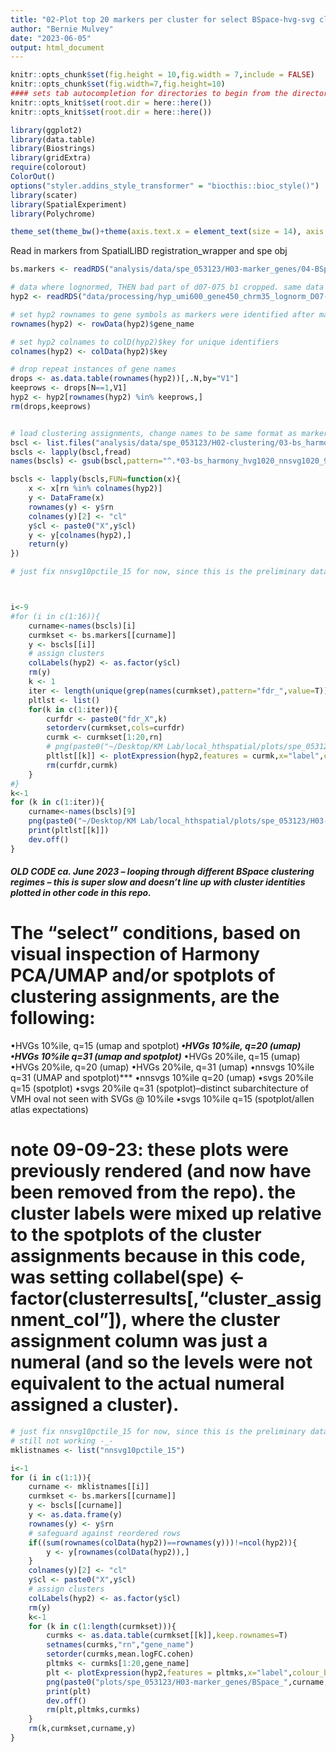```yaml
---
title: "02-Plot top 20 markers per cluster for select BSpace-hvg-svg clusterings"
author: "Bernie Mulvey"
date: "2023-06-05"
output: html_document
---
```


```r
knitr::opts_chunk$set(fig.height = 10,fig.width = 7,include = FALSE)
knitr::opts_chunk$set(fig.width=7,fig.height=10)
#### sets tab autocompletion for directories to begin from the directory containing the .Rproj session, instead of the script's directory if different
knitr::opts_knit$set(root.dir = here::here())
knitr::opts_knit$set(root.dir = here::here())

library(ggplot2)
library(data.table)
library(Biostrings)
library(gridExtra)
require(colorout)
ColorOut()
options("styler.addins_style_transformer" = "biocthis::bioc_style()")
library(scater)
library(SpatialExperiment)
library(Polychrome)

theme_set(theme_bw()+theme(axis.text.x = element_text(size = 14), axis.title.x = element_text(size = 16), axis.text.y = element_text(size = 14), axis.title.y = element_text(size =16), plot.title = element_text(size = 20,hjust=0.5), strip.text = element_text(size=18), legend.text = element_text(size=10), legend.title = element_text(size=11,hjust=0.5)))
```


Read in markers from SpatialLIBD registration_wrapper and spe obj
```r
bs.markers <- readRDS("analysis/data/spe_053123/H03-marker_genes/04-BSpace_HVG1020-SVG1020_q9-15-20-31_sLIBD-regwrapper-enrichment-res.RDS")

# data where lognormed, THEN bad part of d07-075 b1 cropped. same data used for marker identification.
hyp2 <- readRDS("data/processing/hyp_umi600_gene450_chrm35_lognorm_D07-075_B1 crop 070223.RDS")

# set hyp2 rownames to gene symbols as markers were identified after making this change
rownames(hyp2) <- rowData(hyp2)$gene_name

# set hyp2 colnames to colD(hyp2)$key for unique identifiers
colnames(hyp2) <- colData(hyp2)$key

# drop repeat instances of gene names
drops <- as.data.table(rownames(hyp2))[,.N,by="V1"]
keeprows <- drops[N==1,V1]
hyp2 <- hyp2[rownames(hyp2) %in% keeprows,]
rm(drops,keeprows)


# load clustering assignments, change names to be same format as markers list
bscl <- list.files("analysis/data/spe_053123/H02-clustering/03-bs_harmony_hvg1020_nnsvg1020_9-15-20-31_out",pattern=".txt",full.names = T)
bscls <- lapply(bscl,fread)
names(bscls) <- gsub(bscl,pattern="^.*03-bs_harmony_hvg1020_nnsvg1020_9-15-20-31_out\\/BSpace_Harmony_(.*)\\.txt$",replacement="\\1")

bscls <- lapply(bscls,FUN=function(x){
    x <- x[rn %in% colnames(hyp2)]
    y <- DataFrame(x)
    rownames(y) <- y$rn
    colnames(y)[2] <- "cl"
    y$cl <- paste0("X",y$cl)
    y <- y[colnames(hyp2),]
    return(y)
})
```

```r
# just fix nnsvg10pctile_15 for now, since this is the preliminary dataset



i<-9
#for (i in c(1:16)){
    curname<-names(bscls)[i]
    curmkset <- bs.markers[[curname]]
    y <- bscls[[i]]
    # assign clusters
    colLabels(hyp2) <- as.factor(y$cl)
    rm(y)
    k <- 1
    iter <- length(unique(grep(names(curmkset),pattern="fdr_",value=T)))
    pltlst <- list()
    for(k in c(1:iter)){
        curfdr <- paste0("fdr_X",k)
        setorderv(curmkset,cols=curfdr)
        curmk <- curmkset[1:20,rn]
        # png(paste0("~/Desktop/KM Lab/local_hthspatial/plots/spe_053123/H03-marker_genes/BSpace_",curname,"_top20markers/slibd_enrichment_cluster_X",k,".png"),width=2000,height=800)
        pltlst[[k]] <- plotExpression(hyp2,features = curmk,x="label",colour_by = "label")
        rm(curfdr,curmk)
    }
#}
k<-1
for (k in c(1:iter)){
    curname<-names(bscls)[9]
    png(paste0("~/Desktop/KM Lab/local_hthspatial/plots/spe_053123/H03-marker_genes/BSpace_",curname,"_top20markers/slibd_enrichment_cluster_X",k,".png"),width=2000,height=800)
    print(pltlst[[k]])
    dev.off()
}
```



##### OLD CODE ca. June 2023 -- looping through different BSpace clustering regimes -- this is super slow and doesn't line up with cluster identities plotted in other code in this repo. ###########

# The "select" conditions, based on visual inspection of Harmony PCA/UMAP and/or spotplots of clustering assignments, are the following:

•HVGs 10%ile, q=15 (umap and spotplot)***
•HVGs 10%ile, q=20 (umap)
•HVGs 10%ile q=31 (umap and spotplot)***
•HVGs 20%ile, q=15 (umap)
•HVGs 20%ile, q=20 (umap)
•HVGs 20%ile, q=31 (umap)
•nnsvgs 10%ile q=31 (UMAP and spotplot)***
•nnsvgs 10%ile q=20 (umap)
•svgs 20%ile q=15 (spotplot)
•svgs 20%ile q=31 (spotplot)--distinct subarchitecture of VMH oval not seen with SVGs @ 10%ile
•svgs 10%ile q=15 (spotplot/allen atlas expectations)

# note 09-09-23: these plots were previously rendered (and now have been removed from the repo). the cluster labels were mixed up relative to the spotplots of the cluster assignments because in this code, was setting collabel(spe) <- factor(clusterresults[,"cluster_assignment_col"]), where the cluster assignment column was just a numeral (and so the levels were not equivalent to the actual numeral assigned a cluster).
```r
# just fix nnsvg10pctile_15 for now, since this is the preliminary dataset
# still not working -_-
mklistnames <- list("nnsvg10pctile_15")

i<-1
for (i in c(1:1)){
    curname <- mklistnames[[i]]
    curmkset <- bs.markers[[curname]]
    y <- bscls[[curname]]
    y <- as.data.frame(y)
    rownames(y) <- y$rn
    # safeguard against reordered rows
    if((sum(rownames(colData(hyp2))==rownames(y)))!=ncol(hyp2)){
        y <- y[rownames(colData(hyp2)),]
    }
    colnames(y)[2] <- "cl"
    y$cl <- paste0("X",y$cl)
    # assign clusters
    colLabels(hyp2) <- as.factor(y$cl)
    rm(y)
    k<-1
    for (k in c(1:length(curmkset))){
        curmks <- as.data.table(curmkset[[k]],keep.rownames=T)
        setnames(curmks,"rn","gene_name")
        setorder(curmks,mean.logFC.cohen)
        pltmks <- curmks[1:20,gene_name]
        plt <- plotExpression(hyp2,features = pltmks,x="label",colour_by = "label")
        png(paste0("plots/spe_053123/H03-marker_genes/BSpace_",curname,"/cluster_",names(curmkset)[k],".png"),width=2000,height=800)
        print(plt)
        dev.off()
        rm(plt,pltmks,curmks)
    }
    rm(k,curmkset,curname,y)
}

```
